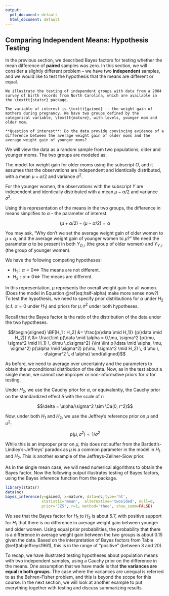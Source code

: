 ```yaml
---
output:
  pdf_document: default
  html_document: default
---
```

## Comparing Independent  Means: Hypothesis Testing {#sec:indep-means}

In the previous section, we described Bayes factors for testing whether the mean difference of **paired** samples was zero. In this section, we will consider a slightly different problem -- we have two **independent** samples, and we would like to test the hypothesis that the means are different or equal.

```example
We illustrate the testing of independent groups with data from a 2004 survey of birth records from North Carolina, which are available in the \texttt{statsr} package.

The variable of interest is \texttt{gained} -- the weight gain of mothers during pregnancy. We have two groups defined by the categorical variable, \texttt{mature}, with levels, younger mom and older mom.

**Question of interest**: Do the data provide convincing evidence of a difference between the average weight gain of older moms and the average weight gain of younger moms?
```

We will view the data as a random sample from two populations, older and younger moms. The two groups are modeled as:

\begin{equation}
\begin{split}
Y_{O,i} &\mathrel{\mathop{\sim}\limits^{\rm iid}} \textsf{N}(\mu + \alpha/2, \sigma^2) \\
Y_{Y,i} &\mathrel{\mathop{\sim}\limits^{\rm iid}} \textsf{N}(\mu - \alpha/2, \sigma^2)
\end{split}
(\#eq:half-alpha)
\end{equation}

The model for weight gain for older moms using the subscript $O$, and it assumes that the observations are independent and identically distributed, with a mean $\mu+\alpha/2$ and variance $\sigma^2$.

For the younger women, the observations with the subscript $Y$ are independent and identically distributed with a mean $\mu-\alpha/2$ and variance $\sigma^2$.

Using this representation of the means in the two groups, the difference in means simplifies to $\alpha$ -- the parameter of interest.

$$(\mu + \alpha/2)  - (\mu - \alpha/2) =  \alpha$$

You may ask, "Why don't we set the average weight gain of older women to $\mu+\alpha$, and the average weight gain of younger women to $\mu$?" We need the parameter $\alpha$ to be present in both $Y_{O,i}$ (the group of older women) and $Y_{Y,i}$ (the group of younger women).

We have the following competing hypotheses:

* $H_1: \alpha = 0 \Leftrightarrow$ The means are not different.
* $H_2: \alpha \neq 0 \Leftrightarrow$ The means are different.

In this representation, $\mu$ represents the overall weight gain for all women. (Does the model in Equation \@ref(eq:half-alpha) make more sense now?) To test the hypothesis, we need to specify prior distributions for $\alpha$ under $H_2$ (c.f. $\alpha = 0$ under $H_1$) and priors for $\mu,\sigma^2$ under both hypotheses.

Recall that the Bayes factor is the ratio of the distribution of the data under the two hypotheses.

$$\begin{aligned}
 \BF[H_1 : H_2] &=  \frac{p(\data \mid H_1)} {p(\data \mid H_2)} \\
  &= \frac{\iint p(\data \mid \alpha = 0,\mu,  \sigma^2 )p(\mu, \sigma^2 \mid H_1) \, d\mu \,d\sigma^2}
 {\int \iint p(\data \mid \alpha, \mu, \sigma^2) p(\alpha \mid \sigma^2) p(\mu, \sigma^2 \mid H_2) \, d \mu \, d\sigma^2 \, d \alpha}
\end{aligned}$$

As before, we need to average over uncertainty and the parameters to obtain the unconditional distribution of the data. Now, as in the test about a single mean, we cannot use improper or non-informative priors for $\alpha$ for testing.

Under $H_2$, we use the Cauchy prior for $\alpha$, or equivalently, the Cauchy prior on the standardized effect $\delta$ with the scale of $r$:

$$\delta = \alpha/\sigma^2 \sim \Ca(0, r^2)$$

Now, under both $H_1$ and $H_2$, we use the Jeffrey's reference prior on $\mu$ and $\sigma^2$:

$$p(\mu, \sigma^2) \propto 1/\sigma^2$$

While this is an improper prior on $\mu$, this does not suffer from the Bartlett's-Lindley's-Jeffreys' paradox as $\mu$ is a common parameter in the model in $H_1$ and $H_2$. This is another example of the Jeffreys-Zellner-Siow prior.

As in the single mean case, we will need numerical algorithms to obtain the Bayes factor. Now the following output illustrates testing of Bayes factors, using the Bayes inference function from the \texttt{statsr} package.

```r
library(statsr)
data(nc)
bayes_inference(y=gained, x=mature, data=nc,type='ht', 
                statistic='mean',  alternative='twosided', null=0,
                prior='JZS', r=1, method='theo', show_summ=FALSE)
```

We see that the Bayes factor for $H_1$ to $H_2$ is about 5.7, with positive support for $H_1$ that there is no difference in average weight gain between younger and older women. Using equal prior probabilities, the probability that there is a difference in average weight gain between the two groups is about 0.15 given the data. Based on the interpretation of Bayes factors from Table \@ref(tab:jeffreys1961), this is in the range of "positive" (between 3 and 20).

To recap, we have illustrated testing hypotheses about population means with two independent samples, using a Cauchy prior on the difference in the means. One assumption that we have made is that **the variances are equal in both groups**. The case where the variances are unequal is referred to as the Behren-Fisher problem, and this is beyond the scope for this course. In the next section, we will look at another example to put everything together with testing and discuss summarizing results.
